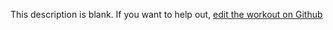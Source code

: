
  This description is blank. If you want to help out, [edit the workout on Github](https://www.github.com/LiftArcade/exercises/blob/main/exercises/cable-rear-lateral-raise-description.mdx)